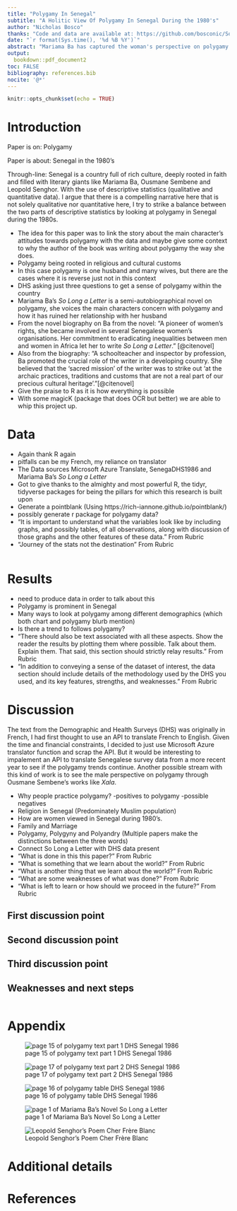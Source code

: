 ```yaml
---
title: "Polygamy In Senegal"
subtitle: "A Holitic View Of Polygamy In Senegal During the 1980's"
author: "Nicholas Bosco"
thanks: "Code and data are available at: https://github.com/bosconic/SoLongPolygamy"
date: "`r format(Sys.time(), '%d %B %Y')`"
abstract: "Mariama Ba has captured the woman's perspective on polygamy through her semi-autobiographical novel, *So Long a Letter* which was first published in French 1980. The DHS Final Report Senegal was released in 1986 and published in French. The goal is to draw on the quantitative data (from the DHS Senegal) and qualitative data (from Ba's novel) to give the reader a better understanding of polygamy in Senegal during the 1980s. \\newline \\par \\textbf {Keywords:} Polygamy, Senegal, Fiction, DHS, Translation"
output:
  bookdown::pdf_document2
toc: FALSE
bibliography: references.bib
nocite: '@*'
---
```


```r
knitr::opts_chunk$set(echo = TRUE)
```

# Introduction

Paper is on: Polygamy

Paper is about: Senegal in the 1980's

Through-line: Senegal is a country full of rich culture, deeply rooted in faith and filled with literary giants like Mariama Ba, Ousmane Sembene and Leopold Senghor. With the use of descriptive statistics (qualitative and quantitative data). I argue that there is a compelling narrative here that is not solely qualitative nor quantitative here, I try to strike a balance between the two parts of descriptive statistics by looking at polygamy in Senegal during the 1980s. 

- The idea for this paper was to link the story about the main character's attitudes towards polygamy with the data and maybe give some context to why the author of the book was writing about polygamy the way she does.
- Polygamy being rooted in religious and cultural customs
- In this case polygamy is one husband and many wives, but there are the cases where it is reverse just not in this context
- DHS asking just three questions to get a sense of polygamy within the country
- Mariama Ba's *So Long a Letter* is a semi-autobiographical novel on polygamy, she voices the main characters concern with polygamy and how it has ruined her relationship with her husband
- From the novel biography on Ba from the novel: "A pioneer of women's rights, she became involved in several Senegalese women's organisations. Her commitment to eradicating inequalities between men and women in Africa let her to write *So Long a Letter*." [@citenovel]
- Also from the biography: "A schoolteacher and inspector by profession, Ba promoted the crucial role of the writer in a developing country. She believed that the 'sacred mission' of the writer was to strike out 'at the archaic practices, traditions and customs that are not a real part of our precious cultural heritage'."[@citenovel]
- Give the praise to R as it is how everything is possible
- With some magicK (package that does OCR but better) we are able to whip this project up.


# Data

- Again thank R again
- pitfalls can be my French, my reliance on translator
- The Data sources Microsoft Azure Translate, SenegaDHS1986 and Mariama Ba's *So Long a Letter*
- Got to give thanks to the almighty and most powerful R, the tidyr, tidyverse packages for being the pillars for which this research is built upon
- Generate a pointblank (Using https://rich-iannone.github.io/pointblank/)
- possibly generate r package for polygamy data?
- "It is important to understand what the variables look like by including graphs, and possibly tables, of all observations, along with discussion of those graphs and the other features of these data." From Rubric
- "Journey of the stats not the destination" From Rubric


```r

```

# Results

- need to produce data in order to talk about this
- Polygamy is prominent in Senegal
- Many ways to look at polygamy among different demographics (which both chart and polygamy blurb mention)
- Is there a trend to follows polygamy?
- "There should also be text associated with all these aspects. Show the reader the results by plotting them where possible. Talk about them. Explain them. That said, this section should strictly relay results." From Rubric
- "In addition to conveying a sense of the dataset of interest, the data section should include details of the methodology used by the DHS you used, and its key features, strengths, and weaknesses." From Rubric

# Discussion

The text from the Demographic and Health Surveys (DHS) was originally in French, I had first thought to use an API to translate French to English. Given the time and financial constraints, I decided to just use Microsoft Azure translator function and scrap the API. But it would be interesting to impalement an API to translate Senegalese survey data from a more recent year to see if the polygamy trends continue. Another possible stream with this kind of work is to see the male perspective on polygamy through Ousmane Sembene's works like *Xala*.

- Why people practice polygamy?
  -positives to polygamy
  -possible negatives
- Religion in Senegal (Predominately Muslim population)
- How are women viewed in Senegal during 1980's.
- Family and Marriage
- Polygamy, Polygyny and Polyandry (Multiple papers make the distinctions between the three words)
- Connect So Long a Letter with DHS data present
- "What is done in this this paper?" From Rubric
- "What is something that we learn about the world?" From Rubric
- "What is another thing that we learn about the world?" From Rubric
- "What are some weaknesses of what was done?" From Rubric 
- "What is left to learn or how should we proceed in the future?" From Rubric

## First discussion point

## Second discussion point

## Third discussion point

## Weaknesses and next steps

```r

```

\newpage

\appendix

# Appendix {-}

![page 15 of polygamy text part 1 DHS Senegal 1986](inputs/polygamie.png)

![page 17 of polygamy text part 2 DHS Senegal 1986](inputs/polygamie2.png)

![page 16 of polygamy table DHS Senegal 1986](inputs/SenDHS1986.png)

![page 1 of Mariama Ba's Novel So Long a Letter](inputs/Mariama_Ba1.png)

![Leopold Senghor's Poem Cher Frère Blanc](inputs/testsenghor.jpeg)

# Additional details



\newpage


# References

```r

```


